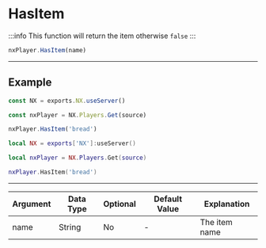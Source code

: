 
# HasItem

:::info
This function will return the item otherwise `false`
:::

```typescript
nxPlayer.HasItem(name)
```

---

## Example

<Tabs>
<TabItem value="ts" label="TypeScript/JavaScript">

```typescript title="/rc/server/player/player.class.ts"
const NX = exports.NX.useServer()

const nxPlayer = NX.Players.Get(source)

nxPlayer.HasItem('bread')
```

</TabItem>
<TabItem value="lua" label="Lua">

```lua title="/rc/server/player/player.class.ts"
local NX = exports['NX']:useServer()

local nxPlayer = NX.Players.Get(source)

nxPlayer.HasItem('bread')
```

</TabItem>
</Tabs>

---

| Argument | Data Type | Optional | Default Value | Explanation   |
| -------- | --------- | -------- | ------------- | ------------- |
| name     | String    | No       | -             | The item name |
